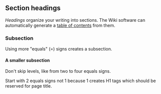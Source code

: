 == Section headings ==

''Headings'' organize your writing into
sections. The Wiki software can automatically
generate a [[table of contents]] from them.

=== Subsection ===
Using more "equals" (=) signs creates a subsection.

==== A smaller subsection ====

Don't skip levels,
like from two to four equals signs.

Start with 2 equals signs not 1
because 1 creates H1 tags
which should be reserved for page title.
